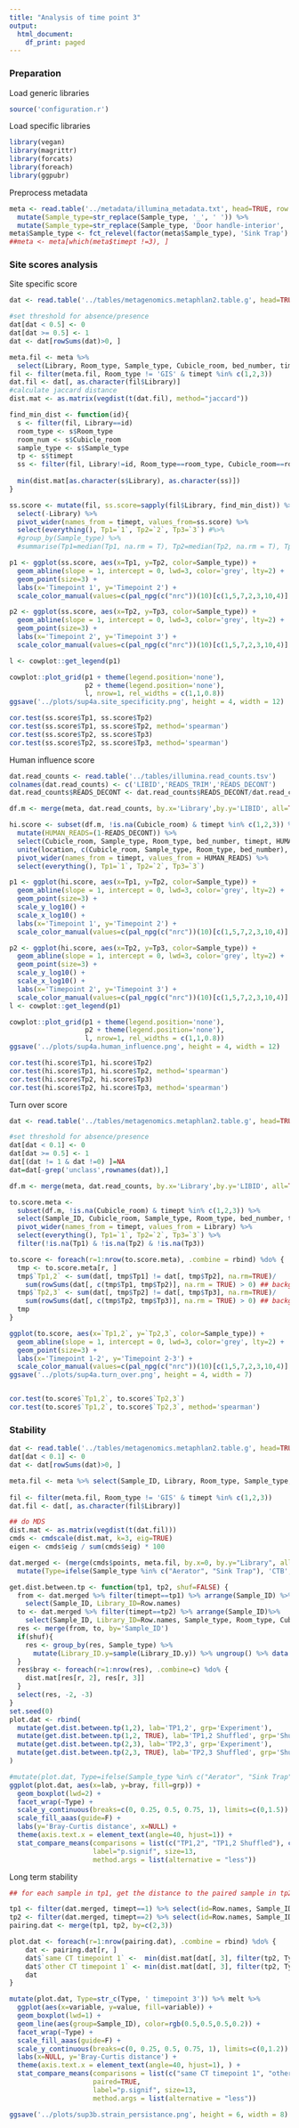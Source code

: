 ```yaml
---
title: "Analysis of time point 3"
output:
  html_document:
    df_print: paged
---
```


### Preparation

Load generic libraries
```r
source('configuration.r')
```

Load specific libraries
```r
library(vegan)
library(magrittr)
library(forcats)
library(foreach)
library(ggpubr)
```

Preprocess metadata
```r
meta <- read.table('../metadata/illumina_metadata.txt', head=TRUE, row.names=2) %>%   
  mutate(Sample_type=str_replace(Sample_type, '_', ' ')) %>% 
  mutate(Sample_type=str_replace(Sample_type, 'Door handle-interior', 'Door Handle'))
meta$Sample_type <- fct_relevel(factor(meta$Sample_type), 'Sink Trap')
##meta <- meta[which(meta$timept !=3), ]
```

### Site scores analysis

Site specific score
```r
dat <- read.table('../tables/metagenomics.metaphlan2.table.g', head=TRUE, row.names=1)

#set threshold for absence/presence
dat[dat < 0.5] <- 0
dat[dat >= 0.5] <- 1
dat <- dat[rowSums(dat)>0, ]

meta.fil <- meta %>% 
  select(Library, Room_type, Sample_type, Cubicle_room, bed_number, timept)
fil <- filter(meta.fil, Room_type != 'GIS' & timept %in% c(1,2,3))
dat.fil <- dat[, as.character(fil$Library)]
#calculate jaccard distance
dist.mat <- as.matrix(vegdist(t(dat.fil), method="jaccard"))

find_min_dist <- function(id){
  s <- filter(fil, Library==id)
  room_type <- s$Room_type
  room_num <- s$Cubicle_room
  sample_type <- s$Sample_type
  tp <- s$timept
  ss <- filter(fil, Library!=id, Room_type==room_type, Cubicle_room==room_num, Sample_type!=sample_type, timept==tp) %>% pull(Library) 
  
  min(dist.mat[as.character(s$Library), as.character(ss)])
}

ss.score <- mutate(fil, ss.score=sapply(fil$Library, find_min_dist)) %>% 
  select(-Library) %>% 
  pivot_wider(names_from = timept, values_from=ss.score) %>% 
  select(everything(), Tp1=`1`, Tp2=`2`, Tp3=`3`) #%>% 
  #group_by(Sample_type) %>% 
  #summarise(Tp1=median(Tp1, na.rm = T), Tp2=median(Tp2, na.rm = T), Tp3=median(Tp3, na.rm = T))

p1 <- ggplot(ss.score, aes(x=Tp1, y=Tp2, color=Sample_type)) + 
  geom_abline(slope = 1, intercept = 0, lwd=3, color='grey', lty=2) + 
  geom_point(size=3) + 
  labs(x='Timepoint 1', y='Timepoint 2') + 
  scale_color_manual(values=c(pal_npg(c("nrc"))(10)[c(1,5,7,2,3,10,4)], 'grey')) 

p2 <- ggplot(ss.score, aes(x=Tp2, y=Tp3, color=Sample_type)) + 
  geom_abline(slope = 1, intercept = 0, lwd=3, color='grey', lty=2) + 
  geom_point(size=3) + 
  labs(x='Timepoint 2', y='Timepoint 3') + 
  scale_color_manual(values=c(pal_npg(c("nrc"))(10)[c(1,5,7,2,3,10,4)], 'grey')) 

l <- cowplot::get_legend(p1)

cowplot::plot_grid(p1 + theme(legend.position='none'), 
                   p2 + theme(legend.position='none'), 
                   l, nrow=1, rel_widths = c(1,1,0.8))
ggsave('../plots/sup4a.site_specificity.png', height = 4, width = 12)

cor.test(ss.score$Tp1, ss.score$Tp2)
cor.test(ss.score$Tp1, ss.score$Tp2, method='spearman')
cor.test(ss.score$Tp2, ss.score$Tp3)
cor.test(ss.score$Tp2, ss.score$Tp3, method='spearman')
```


Human influence score
```r
dat.read_counts <- read.table('../tables/illumina.read_counts.tsv')
colnames(dat.read_counts) <- c('LIBID','READS_TRIM','READS_DECONT')
dat.read_counts$READS_DECONT <- dat.read_counts$READS_DECONT/dat.read_counts$READS_TRIM

df.m <- merge(meta, dat.read_counts, by.x='Library',by.y='LIBID', all=TRUE) 

hi.score <- subset(df.m, !is.na(Cubicle_room) & timept %in% c(1,2,3)) %>%
  mutate(HUMAN_READS=(1-READS_DECONT)) %>% 
  select(Cubicle_room, Sample_type, Room_type, bed_number, timept, HUMAN_READS) %>% 
  unite(location, c(Cubicle_room, Sample_type, Room_type, bed_number), remove = F) %>%
  pivot_wider(names_from = timept, values_from = HUMAN_READS) %>% 
  select(everything(), Tp1=`1`, Tp2=`2`, Tp3=`3`)

p1 <- ggplot(hi.score, aes(x=Tp1, y=Tp2, color=Sample_type)) + 
  geom_abline(slope = 1, intercept = 0, lwd=3, color='grey', lty=2) + 
  geom_point(size=3) + 
  scale_y_log10() + 
  scale_x_log10() +
  labs(x='Timepoint 1', y='Timepoint 2') + 
  scale_color_manual(values=c(pal_npg(c("nrc"))(10)[c(1,5,7,2,3,10,4)], 'grey')) 

p2 <- ggplot(hi.score, aes(x=Tp2, y=Tp3, color=Sample_type)) + 
  geom_abline(slope = 1, intercept = 0, lwd=3, color='grey', lty=2) + 
  geom_point(size=3) + 
  scale_y_log10() +
  scale_x_log10() + 
  labs(x='Timepoint 2', y='Timepoint 3') + 
  scale_color_manual(values=c(pal_npg(c("nrc"))(10)[c(1,5,7,2,3,10,4)], 'grey')) 
l <- cowplot::get_legend(p1)

cowplot::plot_grid(p1 + theme(legend.position='none'), 
                   p2 + theme(legend.position='none'), 
                   l, nrow=1, rel_widths = c(1,1,0.8))
ggsave('../plots/sup4a.human_influence.png', height = 4, width = 12)

cor.test(hi.score$Tp1, hi.score$Tp2)
cor.test(hi.score$Tp1, hi.score$Tp2, method='spearman')
cor.test(hi.score$Tp2, hi.score$Tp3)
cor.test(hi.score$Tp2, hi.score$Tp3, method='spearman')
```

Turn over score
```r
dat <- read.table('../tables/metagenomics.metaphlan2.table.g', head=TRUE, row.names=1)

#set threshold for absence/presence
dat[dat < 0.1] <- 0
dat[dat >= 0.5] <- 1
dat[(dat != 1 & dat !=0) ]=NA
dat=dat[-grep('unclass',rownames(dat)),]

df.m <- merge(meta, dat.read_counts, by.x='Library',by.y='LIBID', all=TRUE) 

to.score.meta <- 
  subset(df.m, !is.na(Cubicle_room) & timept %in% c(1,2,3)) %>% 
  select(Sample_ID, Cubicle_room, Sample_type, Room_type, bed_number, timept, Library) %>% 
  pivot_wider(names_from = timept, values_from = Library) %>% 
  select(everything(), Tp1=`1`, Tp2=`2`, Tp3=`3`) %>% 
  filter(!is.na(Tp1) & !is.na(Tp2) & !is.na(Tp3))

to.score <- foreach(r=1:nrow(to.score.meta), .combine = rbind) %do% {
  tmp <- to.score.meta[r, ]
  tmp$`Tp1,2` <- sum(dat[, tmp$Tp1] != dat[, tmp$Tp2], na.rm=TRUE)/
    sum(rowSums(dat[, c(tmp$Tp1, tmp$Tp2)], na.rm = TRUE) > 0) ## background: 1-1, 1-NA, NA-1, 1-0, 0-1 (0-NA, NA-0, 0-0, NA-NA not included)
  tmp$`Tp2,3` <- sum(dat[, tmp$Tp2] != dat[, tmp$Tp3], na.rm=TRUE)/
    sum(rowSums(dat[, c(tmp$Tp2, tmp$Tp3)], na.rm = TRUE) > 0) ## background: 1-1, 1-NA, NA-1, 1-0, 0-1 (0-NA, NA-0, 0-0, NA-NA not included)
  tmp
}

ggplot(to.score, aes(x=`Tp1,2`, y=`Tp2,3`, color=Sample_type)) + 
  geom_abline(slope = 1, intercept = 0, lwd=3, color='grey', lty=2) + 
  geom_point(size=3) + 
  labs(x='Timepoint 1-2', y='Timepoint 2-3') + 
  scale_color_manual(values=c(pal_npg(c("nrc"))(10)[c(1,5,7,2,3,10,4)], 'grey')) 
ggsave('../plots/sup4a.turn_over.png', height = 4, width = 7)


cor.test(to.score$`Tp1,2`, to.score$`Tp2,3`)
cor.test(to.score$`Tp1,2`, to.score$`Tp2,3`, method='spearman')
```


### Stability
```r
dat <- read.table('../tables/metagenomics.metaphlan2.table.g', head=TRUE, row.names=1)
dat[dat < 0.1] <- 0
dat <- dat[rowSums(dat)>0, ]

meta.fil <- meta %>% select(Sample_ID, Library, Room_type, Sample_type, Cubicle_room, timept) 
  
fil <- filter(meta.fil, Room_type != 'GIS' & timept %in% c(1,2,3)) 
dat.fil <- dat[, as.character(fil$Library)]

## do MDS
dist.mat <- as.matrix(vegdist(t(dat.fil)))
cmds <- cmdscale(dist.mat, k=3, eig=TRUE)
eigen <- cmds$eig / sum(cmds$eig) * 100

dat.merged <- (merge(cmds$points, meta.fil, by.x=0, by.y="Library", all.x=TRUE)) %>% 
  mutate(Type=ifelse(Sample_type %in% c("Aerator", "Sink Trap"), 'CTB', 'CTA'))
```


```r
get.dist.between.tp <- function(tp1, tp2, shuf=FALSE) {
  from <- dat.merged %>% filter(timept==tp1) %>% arrange(Sample_ID) %>%
    select(Sample_ID, Library_ID=Row.names) 
  to <- dat.merged %>% filter(timept==tp2) %>% arrange(Sample_ID)%>%
    select(Sample_ID, Library_ID=Row.names, Sample_type, Room_type, Cubicle_room, Type) 
  res <- merge(from, to, by='Sample_ID')
  if(shuf){
    res <- group_by(res, Sample_type) %>% 
      mutate(Library_ID.y=sample(Library_ID.y)) %>% ungroup() %>% data.frame()
  }
  res$bray <- foreach(r=1:nrow(res), .combine=c) %do% {
    dist.mat[res[r, 2], res[r, 3]]
  }
  select(res, -2, -3)
}
set.seed(0)
plot.dat <- rbind(
  mutate(get.dist.between.tp(1,2), lab='TP1,2', grp='Experiment'),
  mutate(get.dist.between.tp(1,2, TRUE), lab='TP1,2 Shuffled', grp='Shuffled'),
  mutate(get.dist.between.tp(2,3), lab='TP2,3', grp='Experiment'),
  mutate(get.dist.between.tp(2,3, TRUE), lab='TP2,3 Shuffled', grp='Shuffled')
)

#mutate(plot.dat, Type=ifelse(Sample_type %in% c("Aerator", "Sink Trap"), 'CTB', 'CTA')) %>% 
ggplot(plot.dat, aes(x=lab, y=bray, fill=grp)) + 
  geom_boxplot(lwd=2) + 
  facet_wrap(~Type) + 
  scale_y_continuous(breaks=c(0, 0.25, 0.5, 0.75, 1), limits=c(0,1.5)) + 
  scale_fill_aaas(guide=F) + 
  labs(y='Bray-Curtis distance', x=NULL) + 
  theme(axis.text.x = element_text(angle=40, hjust=1)) + 
  stat_compare_means(comparisons = list(c("TP1,2", "TP1,2 Shuffled"), c("TP2,3", "TP2,3 Shuffled")), 
                     label="p.signif", size=13,
                     method.args = list(alternative = "less")) 
```

Long term stability 

```r
## for each sample in tp1, get the distance to the paired sample in tp2/3, get the min distance to the closest sample in the opposite CT type in tp2/3

tp1 <- filter(dat.merged, timept==1) %>% select(id=Row.names, Sample_ID, Type)
tp2 <- filter(dat.merged, timept==2) %>% select(id=Row.names, Sample_ID, Type)
pairing.dat <- merge(tp1, tp2, by=c(2,3))

plot.dat <- foreach(r=1:nrow(pairing.dat), .combine = rbind) %do% {
    dat <- pairing.dat[r, ]
    dat$`same CT timepoint 1` <-  min(dist.mat[dat[, 3], filter(tp2, Type==dat$Type) %>% pull(id)])
    dat$`other CT timepoint 1` <- min(dist.mat[dat[, 3], filter(tp2, Type!=dat$Type) %>% pull(id)])
    dat
}

mutate(plot.dat, Type=str_c(Type, ' timepoint 3')) %>% melt %>% 
  ggplot(aes(x=variable, y=value, fill=variable)) + 
  geom_boxplot(lwd=1) + 
  geom_line(aes(group=Sample_ID), color=rgb(0.5,0.5,0.5,0.2)) +
  facet_wrap(~Type) +
  scale_fill_aaas(guide=F) +
  scale_y_continuous(breaks=c(0, 0.25, 0.5, 0.75, 1), limits=c(0,1.2)) + 
  labs(x=NULL, y='Bray-Curtis distance') +
  theme(axis.text.x = element_text(angle=40, hjust=1), ) +
  stat_compare_means(comparisons = list(c("same CT timepoint 1", "other CT timepoint 1")),
                     paired=TRUE,
                     label="p.signif", size=13,
                     method.args = list(alternative = "less")) 

ggsave('../plots/sup3b.strain_persistance.png', height = 6, width = 8)
```